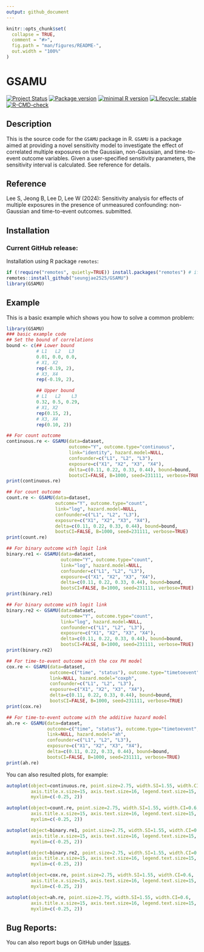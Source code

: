 ```yaml
---
output: github_document
---
```


<!-- README.md is generated from README.Rmd. Please edit that file -->

```r
knitr::opts_chunk$set(
  collapse = TRUE,
  comment = "#>",
  fig.path = "man/figures/README-",
  out.width = "100%"
)
```

# GSAMU

<!-- badges: start -->
[![Project Status](https://www.repostatus.org/badges/latest/active.svg)](https://www.repostatus.org/#active/)
[![Package version](https://img.shields.io/badge/GitHub-1.0.0-orange.svg)](https://github.com/seungjae2525/GSAMU/)
[![minimal R version](https://img.shields.io/badge/R-v4.1.0+-blue.svg)](https://cran.r-project.org/)
[![Lifecycle: stable](https://img.shields.io/badge/lifecycle-stable-brightgreen.svg)](https://lifecycle.r-lib.org/articles/stages.html#stable)
[![R-CMD-check](https://github.com/seungjae2525/GSAMU/actions/workflows/R-CMD-check.yaml/badge.svg)](https://github.com/seungjae2525/GSAMU/actions/workflows/R-CMD-check.yaml)
<!-- badges: end -->

## Description
This is the source code for the `GSAMU` package in R. 
`GSAMU` is a package aimed at providing a novel sensitivity model to investigate the effect of correlated multiple exposures on the Gaussian, non-Gaussian, and time-to-event outcome variables.
Given a user-specified sensitivity parameters, the sensitivity interval is calculated. See reference for details.

## Reference
Lee S, Jeong B, Lee D, Lee W (2024): Sensitivity analysis for effects of multiple exposures in the presence of unmeasured confounding: non-Gaussian and time-to-event outcomes. submitted.

## Installation
### Current GitHub release:
Installation using R package `remotes`:

```r
if (!require("remotes", quietly=TRUE)) install.packages("remotes") # if remotes not already installed
remotes::install_github("seungjae2525/GSAMU")
library(GSAMU)
```

## Example

This is a basic example which shows you how to solve a common problem:

```r
library(GSAMU)
### basic example code
## Set the bound of correlations
bound <- c(## Lower bound
           # L1   L2   L3
           0.01, 0.0, 0.0,
           # X1, X2
           rep(-0.19, 2),
           # X3, X4
           rep(-0.19, 2),

           ## Upper bound
           # L1   L2    L3
           0.32, 0.5, 0.29,
           # X1, X2
           rep(0.15, 2),
           # X3, X4
           rep(0.10, 2))

## For count outcome
continuous.re <- GSAMU(data=dataset, 
                       outcome="Y", outcome.type="continuous", 
                       link="identity", hazard.model=NULL, 
                       confounder=c("L1", "L2", "L3"),
                       exposure=c("X1", "X2", "X3", "X4"),
                       delta=c(0.11, 0.22, 0.33, 0.44), bound=bound,
                       bootsCI=FALSE, B=1000, seed=231111, verbose=TRUE)
print(continuous.re)

## For count outcome
count.re <- GSAMU(data=dataset, 
                  outcome="Y", outcome.type="count", 
                  link="log", hazard.model=NULL, 
                  confounder=c("L1", "L2", "L3"),
                  exposure=c("X1", "X2", "X3", "X4"),
                  delta=c(0.11, 0.22, 0.33, 0.44), bound=bound,
                  bootsCI=FALSE, B=1000, seed=231111, verbose=TRUE)
print(count.re)

## For binary outcome with logit link
binary.re1 <- GSAMU(data=dataset, 
                    outcome="Y", outcome.type="count", 
                    link="log", hazard.model=NULL, 
                    confounder=c("L1", "L2", "L3"),
                    exposure=c("X1", "X2", "X3", "X4"),
                    delta=c(0.11, 0.22, 0.33, 0.44), bound=bound,
                    bootsCI=FALSE, B=1000, seed=231111, verbose=TRUE)
print(binary.re1)

## For binary outcome with logit link
binary.re2 <- GSAMU(data=dataset, 
                    outcome="Y", outcome.type="count", 
                    link="log", hazard.model=NULL, 
                    confounder=c("L1", "L2", "L3"),
                    exposure=c("X1", "X2", "X3", "X4"),
                    delta=c(0.11, 0.22, 0.33, 0.44), bound=bound,
                    bootsCI=FALSE, B=1000, seed=231111, verbose=TRUE)
print(binary.re2)

## For time-to-event outcome with the cox PH model
cox.re <- GSAMU(data=dataset, 
                outcome=c("time", "status"), outcome.type="timetoevent", 
                link=NULL, hazard.model="coxph", 
                confounder=c("L1", "L2", "L3"),
                exposure=c("X1", "X2", "X3", "X4"),
                delta=c(0.11, 0.22, 0.33, 0.44), bound=bound,
                bootsCI=FALSE, B=1000, seed=231111, verbose=TRUE)
print(cox.re)

## For time-to-event outcome with the additive hazard model
ah.re <- GSAMU(data=dataset, 
               outcome=c("time", "status"), outcome.type="timetoevent", 
               link=NULL, hazard.model="ah", 
               confounder=c("L1", "L2", "L3"),
               exposure=c("X1", "X2", "X3", "X4"),
               delta=c(0.11, 0.22, 0.33, 0.44), bound=bound,
               bootsCI=FALSE, B=1000, seed=231111, verbose=TRUE)
print(ah.re)
```

You can also resulted plots, for example:

```r
autoplot(object=continuous.re, point.size=2.75, width.SI=1.55, width.CI=0.6,
         axis.title.x.size=15, axis.text.size=16, legend.text.size=15,
         myxlim=c(-0.25, 2))

autoplot(object=count.re, point.size=2.75, width.SI=1.55, width.CI=0.6,
         axis.title.x.size=15, axis.text.size=16, legend.text.size=15,
         myxlim=c(-0.25, 2))

autoplot(object=binary.re1, point.size=2.75, width.SI=1.55, width.CI=0.6,
         axis.title.x.size=15, axis.text.size=16, legend.text.size=15,
         myxlim=c(-0.25, 2))

autoplot(object=binary.re2, point.size=2.75, width.SI=1.55, width.CI=0.6,
         axis.title.x.size=15, axis.text.size=16, legend.text.size=15,
         myxlim=c(-0.25, 2))

autoplot(object=cox.re, point.size=2.75, width.SI=1.55, width.CI=0.6,
         axis.title.x.size=15, axis.text.size=16, legend.text.size=15,
         myxlim=c(-0.25, 2))

autoplot(object=ah.re, point.size=2.75, width.SI=1.55, width.CI=0.6,
         axis.title.x.size=15, axis.text.size=16, legend.text.size=15,
         myxlim=c(-0.25, 2))
```

## Bug Reports:
You can also report bugs on GitHub under [Issues](https://github.com/seungjae2525/GSAMU/issues/).

